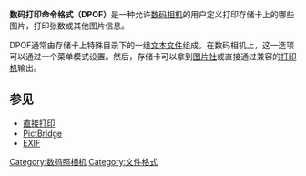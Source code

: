 {{unreferenced|time=2009-5-1}}

'''数码打印命令格式（DPOF）'''是一种允许[[数码相机|数码相机]]的用户定义打印存储卡上的哪些图片，打印张数或其他图片信息。

DPOF通常由存储卡上特殊目录下的一组[[文本文件|文本文件]]组成。在数码相机上，这一选项可以通过一个菜单模式设置。然后，存储卡可以拿到[[图片社|图片社]]或直接通过兼容的[[打印机|打印机]]输出。

== 参见 ==
* [[直接打印|直接打印]]
* [[PictBridge|PictBridge]]
* [[EXIF|EXIF]]

{{计算机小作品}}

[[Category:数码照相机|Category:数码照相机]]
[[Category:文件格式|Category:文件格式]]
